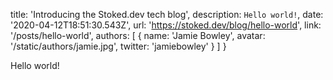   title: 'Introducing the Stoked.dev tech blog',
  description: `Hello world!`,
  date: '2020-04-12T18:51:30.543Z',
  url: 'https://stoked.dev/blog/hello-world',
  link: '/posts/hello-world',
  authors: [
    {
      name: 'Jamie Bowley',
      avatar: '/static/authors/jamie.jpg',
      twitter: 'jamiebowley'
    }
  ]
}

Hello world!
